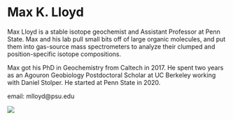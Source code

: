 
# Max K. Lloyd {.unnumbered}

Max Lloyd is a stable isotope geochemist and Assistant Professor at Penn State. Max and his lab pull small bits off of large organic molecules, and put them into gas-source mass spectrometers to analyze their clumped and position-specific isotope compositions.

Max got his PhD in Geochemistry from Caltech in 2017. He spent two years as an Agouron Geobiology Postdoctoral Scholar at UC Berkeley working with Daniel Stolper. He started at Penn State in 2020. 

email: mlloyd@psu.edu

![](figs/profile/lloyd.jpg)

